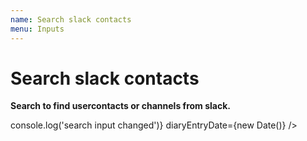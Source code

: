 ```yaml
---
name: Search slack contacts
menu: Inputs
---
```



# Search slack contacts

<Props of={SearchArea} />

**Search to find usercontacts or channels from slack.**

<Playground>
  <SearchArea
    onSeachInputChange={() => console.log('search input changed')}
    diaryEntryDate={new Date()}
  />
</Playground>
